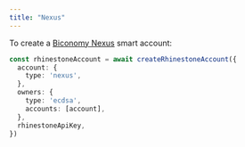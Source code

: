 ```yaml
---
title: "Nexus"
---
```


To create a [Biconomy Nexus](https://github.com/bcnmy/nexus) smart account:

```ts {2-4}
const rhinestoneAccount = await createRhinestoneAccount({
  account: {
    type: 'nexus',
  },
  owners: {
    type: 'ecdsa',
    accounts: [account],
  },
  rhinestoneApiKey,
})
```

